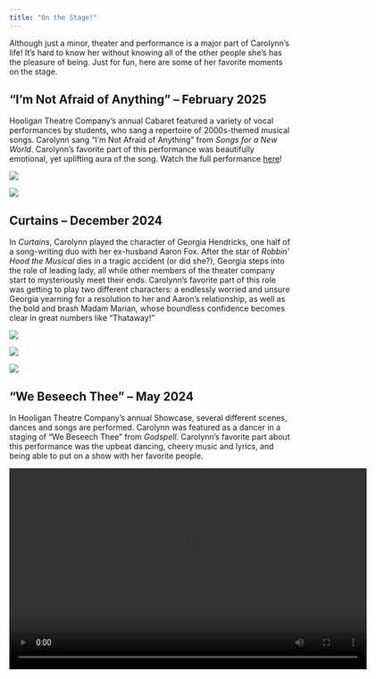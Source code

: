 ```yaml
---
title: "On the Stage!"
---
```


Although just a minor, theater and performance is a major part of Carolynn's life! It's hard to know her without knowing all of the other people she's has the pleasure of being. Just for fun, here are some of her favorite moments on the stage.

## "I'm Not Afraid of Anything" -- February 2025

Hooligan Theatre Company's annual Cabaret featured a variety of vocal performances by students, who sang a repertoire of 2000s-themed musical songs. Carolynn sang "I'm Not Afraid of Anything" from *Songs for a New World*. Carolynn's favorite part of this performance was beautifully emotional, yet uplifting aura of the song. Watch the full performance [here](https://youtu.be/32agea6jfII?si=psRgNunXtbX-SvEN)! 

![](cabaret1.jpg)

![](cabaret2.jpg)

## Curtains -- December 2024

In *Curtains*, Carolynn played the character of Georgia Hendricks, one half of a song-writing duo with her ex-husband Aaron Fox. After the star of *Robbin' Hood the Musical* dies in a tragic accident (or did she?), Georgia steps into the role of leading lady, all while other members of the theater company start to mysteriously meet their ends. Carolynn's favorite part of this role was getting to play two different characters: a endlessly worried and unsure Georgia yearning for a resolution to her and Aaron's relationship, as well as the bold and brash Madam Marian, whose boundless confidence becomes clear in great numbers like "Thataway!"

![](curtains1.jpg)

![](curtains2.jpg)

![](curtains3.jpg)

## "We Beseech Thee" -- May 2024

In Hooligan Theatre Company's annual Showcase, several different scenes, dances and songs are performed. Carolynn was featured as a dancer in a staging of "We Beseech Thee" from *Godspell*.  Carolynn's favorite part about this performance was the upbeat dancing, cheery music and lyrics, and being able to put on a show with her favorite people.

<video width="640" height="360" controls>
  <source src="we_beseech_thee.MOV" type="video/quicktime">
  Your browser does not support the video tag.
</video> 

## Sunday in the Park with George -- December 2023

In this surreal depiction of the life of famous painter Georges Seurat, Carolynn played the role of Yvonne, the pretentious, arty wife of the famed painter Jules. While George pioneers the esteemed pointillism technique he eventually integrates into renowned works such as *A Sunday Afternoon on the Island of La Grande Jatte*, he fends off the ostentatious critiques of Jules and Yvonne. Carolynn's favorite part of being in this show was the incredibly beautiful music, composed by the late-yet-great Stephen Sondheim, and getting to comprise a husband-wife duo with a dear and remarkably talented friend.

![](sitpwg1.jpeg)

![](sitpwg2.jpeg)

![](sitpwg.png)

## Spamalot -- April 2023

*Spamalot* is a goofy musical adaptation of Monty Python's film *Monty Python and the Holy Grail*. While the musical keeps most of the classic comedic elements from the original movie, such as the use of coconuts to mimic horses' hooves and the killer rabbit, it also develops upon the character of the Lady of the Lake, who appears sporadically throughout the show to aid Arthur and his knights in their quest for the Holy Grail (or to remind the audience she's the star). Carolynn's favorite parts about this role was its challenging vocal demands and multitude of extravagant makeup and costume changes. It was a wonderfully pleasing role, both for the crowd and for the actor who had the delight of bringing it to life.

![](spam1.png)

![](spamalot3.jpeg)

![](spamalot.png)
